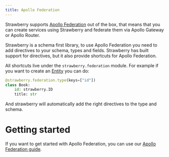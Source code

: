 ```yaml
---
title: Apollo Federation
---
```

Strawberry supports
[Apollo Federation](https://www.apollographql.com/docs/federation/) out of the
box, that means that you can create services using Strawberry and federate them
via Apollo Gateway or Apollo Router.

Strawberry is a schema first library, to use Apollo Federation you need to add
directives to your schema, types and fields. Strawberry has built support for
directives, but it also provide shortcuts for Apollo Federation.

All shortcuts live under the `strawberry.federation` module. For example if you
want to create an
[Entity](https://www.apollographql.com/docs/federation/entities) you can do:

```python
@strawberry.federation.type(keys=["id"])
class Book:
    id: strawberry.ID
    title: str
```

And strawberry will automatically add the right directives to the type and
schema.

# Getting started

If you want to get started with Apollo Federation, you can use our
[Apollo Federation guide](../guides/federation).
